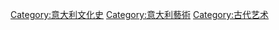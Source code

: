 [[Category:意大利文化史|Category:意大利文化史]]
[[Category:意大利藝術|Category:意大利藝術]]
[[Category:古代艺术|Category:古代艺术]]
